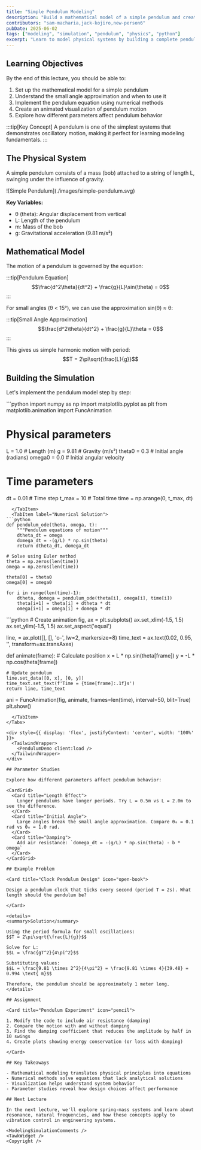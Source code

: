 ```yaml
---
title: "Simple Pendulum Modeling"
description: "Build a mathematical model of a simple pendulum and create an interactive simulation to understand oscillatory motion"
contributors: "sam-macharia,jack-kojiro,new-person6"
pubDate: 2025-06-02
tags: ["modeling", "simulation", "pendulum", "physics", "python"]
excerpt: "Learn to model physical systems by building a complete pendulum simulation from mathematical equations to interactive visualization."
---
```



<UniversalContributors 
  contributors={frontmatter.contributors}
/>


## Learning Objectives

By the end of this lecture, you should be able to:

1. Set up the mathematical model for a simple pendulum
2. Understand the small angle approximation and when to use it
3. Implement the pendulum equation using numerical methods
4. Create an animated visualization of pendulum motion
5. Explore how different parameters affect pendulum behavior

:::tip[Key Concept]
A pendulum is one of the simplest systems that demonstrates oscillatory motion, making it perfect for learning modeling fundamentals.
:::

## The Physical System

A simple pendulum consists of a mass (bob) attached to a string of length L, swinging under the influence of gravity.

<div style={{ display: 'flex', justifyContent: 'center', width: '100%' }}>
![Simple Pendulum](./images/simple-pendulum.svg)
</div>

**Key Variables:**
- θ (theta): Angular displacement from vertical
- L: Length of the pendulum
- m: Mass of the bob
- g: Gravitational acceleration (9.81 m/s²)

## Mathematical Model

The motion of a pendulum is governed by the equation:

:::tip[Pendulum Equation]
$$\frac{d^2\theta}{dt^2} + \frac{g}{L}\sin(\theta) = 0$$
:::

For small angles (θ < 15°), we can use the approximation sin(θ) ≈ θ:

:::tip[Small Angle Approximation]
$$\frac{d^2\theta}{dt^2} + \frac{g}{L}\theta = 0$$
:::

This gives us simple harmonic motion with period:
$$T = 2\pi\sqrt{\frac{L}{g}}$$

## Building the Simulation

Let's implement the pendulum model step by step:

<Tabs>
  <TabItem label="Setup & Imports">
```python
import numpy as np
import matplotlib.pyplot as plt
from matplotlib.animation import FuncAnimation

# Physical parameters
L = 1.0      # Length (m)
g = 9.81     # Gravity (m/s²)
theta0 = 0.3 # Initial angle (radians)
omega0 = 0.0 # Initial angular velocity

# Time parameters
dt = 0.01    # Time step
t_max = 10   # Total time
time = np.arange(0, t_max, dt)
```
  </TabItem>
  <TabItem label="Numerical Solution">
```python
def pendulum_ode(theta, omega, t):
    """Pendulum equations of motion"""
    dtheta_dt = omega
    domega_dt = -(g/L) * np.sin(theta)
    return dtheta_dt, domega_dt

# Solve using Euler method
theta = np.zeros(len(time))
omega = np.zeros(len(time))

theta[0] = theta0
omega[0] = omega0

for i in range(len(time)-1):
    dtheta, domega = pendulum_ode(theta[i], omega[i], time[i])
    theta[i+1] = theta[i] + dtheta * dt
    omega[i+1] = omega[i] + domega * dt
```
  </TabItem>
  <TabItem label="Animation">
```python
# Create animation
fig, ax = plt.subplots()
ax.set_xlim(-1.5, 1.5)
ax.set_ylim(-1.5, 1.5)
ax.set_aspect('equal')

line, = ax.plot([], [], 'o-', lw=2, markersize=8)
time_text = ax.text(0.02, 0.95, '', transform=ax.transAxes)

def animate(frame):
    # Calculate position
    x = L * np.sin(theta[frame])
    y = -L * np.cos(theta[frame])
    
    # Update pendulum
    line.set_data([0, x], [0, y])
    time_text.set_text(f'Time = {time[frame]:.1f}s')
    return line, time_text

ani = FuncAnimation(fig, animate, frames=len(time), 
                   interval=50, blit=True)
plt.show()
```
  </TabItem>
</Tabs>

<div style={{ display: 'flex', justifyContent: 'center', width: '100%' }}>
  <TailwindWrapper>
    <PendulumDemo client:load />
  </TailwindWrapper>
</div>

## Parameter Studies

Explore how different parameters affect pendulum behavior:

<CardGrid>
  <Card title="Length Effect">
    Longer pendulums have longer periods. Try L = 0.5m vs L = 2.0m to see the difference.
  </Card>
  <Card title="Initial Angle">
    Large angles break the small angle approximation. Compare θ₀ = 0.1 rad vs θ₀ = 1.0 rad.
  </Card>
  <Card title="Damping">
    Add air resistance: `domega_dt = -(g/L) * np.sin(theta) - b * omega`
  </Card>
</CardGrid>

## Example Problem

<Card title="Clock Pendulum Design" icon="open-book">

Design a pendulum clock that ticks every second (period T = 2s). What length should the pendulum be?

</Card>

<details>
<summary>Solution</summary>

Using the period formula for small oscillations:
$$T = 2\pi\sqrt{\frac{L}{g}}$$

Solve for L:
$$L = \frac{gT^2}{4\pi^2}$$

Substituting values:
$$L = \frac{9.81 \times 2^2}{4\pi^2} = \frac{9.81 \times 4}{39.48} = 0.994 \text{ m}$$

Therefore, the pendulum should be approximately 1 meter long.
</details>

## Assignment

<Card title="Pendulum Experiment" icon="pencil">

1. Modify the code to include air resistance (damping)
2. Compare the motion with and without damping
3. Find the damping coefficient that reduces the amplitude by half in 10 swings
4. Create plots showing energy conservation (or loss with damping)

</Card>

## Key Takeaways

- Mathematical modeling translates physical principles into equations
- Numerical methods solve equations that lack analytical solutions
- Visualization helps understand system behavior
- Parameter studies reveal how design choices affect performance

## Next Lecture

In the next lecture, we'll explore spring-mass systems and learn about resonance, natural frequencies, and how these concepts apply to vibration control in engineering systems.

<ModelingSimulationComments />
<TawkWidget />
<Copyright />
